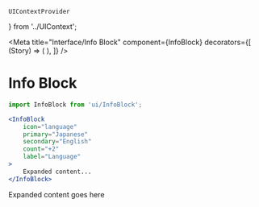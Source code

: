 	UIContextProvider
} from '../UIContext';

<Meta
	title="Interface/Info Block"
	component={InfoBlock}
	decorators={[
		(Story) => (
			<UIContextProvider defaultContext={{}}>
				<Story />
			</UIContextProvider>
		),
	]}
/>

# Info Block

```jsx
import InfoBlock from 'ui/InfoBlock';

<InfoBlock
	icon="language"
	primary="Japanese"
	secondary="English"
	count="+2"
	label="Language"
>
	Expanded content...
</InfoBlock>
```

<Canvas>
	<Story name="Info Block">
		<div style={{padding:24,background:'#fff'}}>
			<InfoBlock
				icon="earth"
				primary="Japanese"
				secondary="English"
				count="+2"
				label="Language"
			>
				Expanded content goes here
			</InfoBlock>
		</div>
	</Story>
</Canvas>

<ArgsTable of={InfoBlock} />

